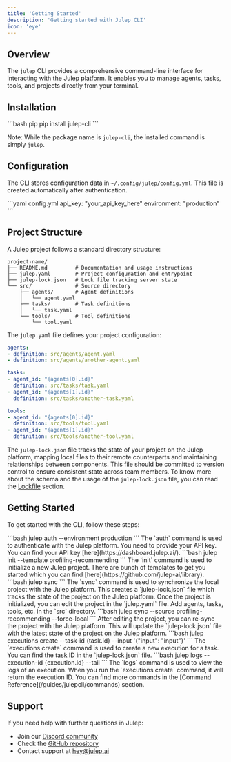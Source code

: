 ```yaml
---
title: 'Getting Started'
description: 'Getting started with Julep CLI'
icon: 'eye'
---
```


## Overview

The `julep` CLI provides a comprehensive command-line interface for interacting with the Julep platform. It enables you to manage agents, tasks, tools, and projects directly from your terminal.

## Installation

<CodeGroup>
```bash pip
pip install julep-cli
```
</CodeGroup>

Note: While the package name is `julep-cli`, the installed command is simply `julep`.

## Configuration

The CLI stores configuration data in `~/.config/julep/config.yml`. This file is created automatically after authentication.

<CodeGroup>
```yaml config.yml
api_key: "your_api_key_here"
environment: "production"
```
</CodeGroup>

## Project Structure

A Julep project follows a standard directory structure:

```plaintext
project-name/
├── README.md         # Documentation and usage instructions
├── julep.yaml        # Project configuration and entrypoint
├── julep-lock.json   # Lock file tracking server state
└── src/              # Source directory
    ├── agents/       # Agent definitions
    │   └── agent.yaml
    ├── tasks/        # Task definitions
    │   └── task.yaml
    └── tools/        # Tool definitions
        └── tool.yaml
```

The `julep.yaml` file defines your project configuration:

```yaml julep.yaml
agents:
- definition: src/agents/agent.yaml
- definition: src/agents/another-agent.yaml

tasks:
- agent_id: "{agents[0].id}"
  definition: src/tasks/task.yaml
- agent_id: "{agents[1].id}"
  definition: src/tasks/another-task.yaml

tools:
- agent_id: "{agents[0].id}"
  definition: src/tools/tool.yaml
- agent_id: "{agents[1].id}"
  definition: src/tools/another-tool.yaml
```

The `julep-lock.json` file tracks the state of your project on the Julep platform, mapping local files to their remote counterparts and maintaining relationships between components. This file should be committed to version control to ensure consistent state across team members.
To know more about the schema and the usage of the `julep-lock.json` file, you can read the [Lockfile](https://github.com/julep-ai/julep/tree/dev/cli/README.md#schema-for-julep-lockjson) section.

## Getting Started

To get started with the CLI, follow these steps:

<Steps>

  <Step title="Authenticate">
  ```bash
  julep auth --environment production
  ```
  The `auth` command is used to authenticate with the Julep platform. You need to provide your API key. You can find your API key [here](https://dashboard.julep.ai/).
  </Step>

  <Step title="Initialize Project">
  ```bash
  julep init --template profiling-recommending
  ```
  The `init` command is used to initialize a new Julep project. There are bunch of templates to get you started which you can find [here](https://github.com/julep-ai/library).
  </Step>

  <Step title="Sync Project">
  ```bash
  julep sync
  ```
  The `sync` command is used to synchronize the local project with the Julep platform. This creates a `julep-lock.json` file which tracks the state of the project on the Julep platform.
  </Step>

  <Step title="Edit the project">
  Once the project is initialized, you can edit the project in the `julep.yaml` file. Add agents, tasks, tools, etc. in the `src` directory.
  </Step>

  <Step title="Re-Sync Project">
  ```bash
  julep sync --source profiling-recommending --force-local
  ```
  After editing the project, you can re-sync the project with the Julep platform. This will update the `julep-lock.json` file with the latest state of the project on the Julep platform.
  </Step>

  <Step title="Run the project">
  ```bash
  julep executions create --task-id {task.id} --input '{"input": "input"}'
  ```
  The `executions create` command is used to create a new execution for a task. You can find the task ID in the `julep-lock.json` file.
  </Step>

  <Step title="View the execution">
  ```bash
  julep logs --execution-id {execution.id} --tail
  ```
  The `logs` command is used to view the logs of an execution. When you run the `executions create` command, it will return the execution ID.
  </Step>

</Steps>

<Note>
  You can find more commands in the [Command Reference](/guides/julepcli/commands) section.
</Note>

## Support

If you need help with further questions in Julep:

- Join our [Discord community](https://discord.com/invite/JTSBGRZrzj)
- Check the [GitHub repository](https://github.com/julep-ai/julep)
- Contact support at [hey@julep.ai](mailto:hey@julep.ai)
